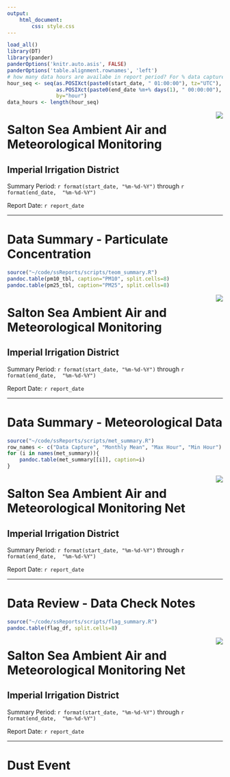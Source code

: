 ```yaml
---
output: 
    html_document:
        css: style.css
---
```


```r
load_all()
library(DT)
library(pander)
panderOptions('knitr.auto.asis', FALSE)
panderOptions('table.alignment.rownames', 'left')
# how many data hours are availabe in report period? For % data capture calc.
hour_seq <- seq(as.POSIXct(paste0(start_date, " 01:00:00"), tz="UTC"),
                as.POSIXct(paste0(end_date %m+% days(1), " 00:00:00"), tz="UTC"), 
                by="hour")
data_hours <- length(hour_seq)
```

<img style="float: right;" src="logo.png">

# Salton Sea Ambient Air and Meteorological Monitoring  

## Imperial Irrigation District

Summary Period: `r format(start_date, "%m-%d-%Y")` through `r format(end_date, 
"%m-%d-%Y")`

Report Date: `r report_date` 
<hr>

# Data Summary - Particulate Concentration

```r
source("~/code/ssReports/scripts/teom_summary.R")
pandoc.table(pm10_tbl, caption="PM10", split.cells=8)
pandoc.table(pm25_tbl, caption="PM25", split.cells=8)
```

<p style="page-break-after:always;"></p>

<img style="float: right;" src="logo.png">

# Salton Sea Ambient Air and Meteorological Monitoring 

## Imperial Irrigation District

Summary Period: `r format(start_date, "%m-%d-%Y")` through `r format(end_date, 
"%m-%d-%Y")`

Report Date: `r report_date` 
<hr>

# Data Summary - Meteorological Data 

```r
source("~/code/ssReports/scripts/met_summary.R")
row_names <- c("Data Capture", "Monthly Mean", "Max Hour", "Min Hour")
for (i in names(met_summary)){
    pandoc.table(met_summary[[i]], caption=i)
}
```

<p style="page-break-after:always;"></p>

<img style="float: right;" src="logo.png">

# Salton Sea Ambient Air and Meteorological Monitoring Net

## Imperial Irrigation District

Summary Period: `r format(start_date, "%m-%d-%Y")` through `r format(end_date, 
"%m-%d-%Y")`

Report Date: `r report_date` 
<hr>

# Data Review -  Data Check Notes

```r
source("~/code/ssReports/scripts/flag_summary.R")
pandoc.table(flag_df, split.cells=8)
```

<p style="page-break-after:always;"></p>

<img style="float: right;" src="logo.png">

# Salton Sea Ambient Air and Meteorological Monitoring Net

## Imperial Irrigation District

Summary Period: `r format(start_date, "%m-%d-%Y")` through `r format(end_date, 
"%m-%d-%Y")`

Report Date: `r report_date` 
<hr>

# Dust Event
